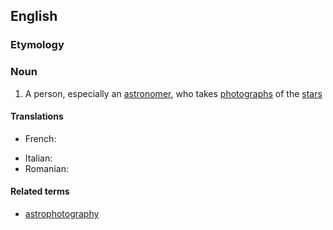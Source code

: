 ==English==

===Etymology===
{{prefix|astro|photographer|lang=en}}

===Noun===
{{en-noun}}

# {{lb|en|astronomy|photography}} A person, especially an [[astronomer]], who takes [[photograph]]s of the [[star]]s

====Translations====
{{trans-top}}
* French: {{t|fr|astrophotographe|m-f}}
{{trans-mid}}
* Italian: {{t|it|astrofotografo|m}}
* Romanian: {{t|ro|astrofotograf|m}}
{{trans-bottom}}

====Related terms====
* [[astrophotography]]